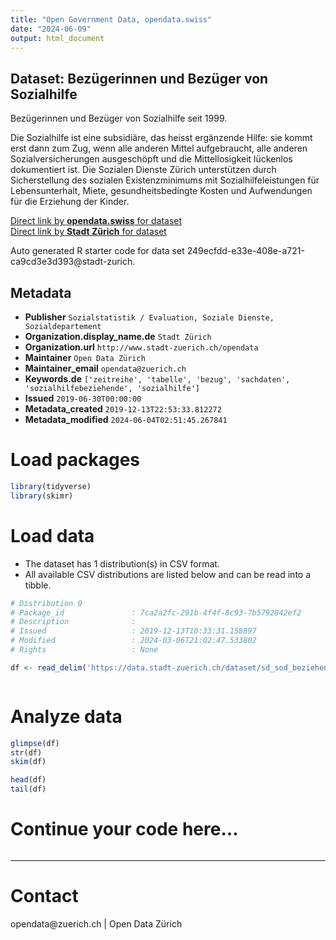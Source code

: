 ```yaml
---
title: "Open Government Data, opendata.swiss"
date: "2024-06-09"
output: html_document
---
```


## Dataset: Bezügerinnen und Bezüger von Sozialhilfe

Bezügerinnen und Bezüger von Sozialhilfe seit 1999. 

Die Sozialhilfe ist eine subsidiäre, das heisst ergänzende Hilfe: sie kommt erst dann zum Zug, wenn alle anderen Mittel aufgebraucht, alle anderen Sozialversicherungen ausgeschöpft und die Mittellosigkeit lückenlos dokumentiert ist. Die Sozialen Dienste Zürich unterstützen durch Sicherstellung des sozialen Existenzminimums mit Sozialhilfeleistungen für Lebensunterhalt, Miete, gesundheitsbedingte Kosten und Aufwendungen für die Erziehung der Kinder.

[Direct link by **opendata.swiss** for dataset](https://opendata.swiss/de/dataset/bezugerinnen-und-bezuger-von-sozialhilfe)<br>
[Direct link by **Stadt Zürich** for dataset](https://data.stadt-zuerich.ch/dataset/sd_sod_beziehende_sozialhilfe)

Auto generated R starter code for data set 249ecfdd-e33e-408e-a721-ca9cd3e3d393@stadt-zurich.

## Metadata

- **Publisher** `Sozialstatistik / Evaluation, Soziale Dienste, Sozialdepartement`
- **Organization.display_name.de** `Stadt Zürich`
- **Organization.url** `http://www.stadt-zuerich.ch/opendata`
- **Maintainer** `Open Data Zürich`
- **Maintainer_email** `opendata@zuerich.ch`
- **Keywords.de** `['zeitreihe', 'tabelle', 'bezug', 'sachdaten', 'sozialhilfebeziehende', 'sozialhilfe']`
- **Issued** `2019-06-30T00:00:00`
- **Metadata_created** `2019-12-13T22:53:33.812272`
- **Metadata_modified** `2024-06-04T02:51:45.267841`


# Load packages

```r

library(tidyverse)
library(skimr)

```

# Load data

-   The dataset has 1 distribution(s) in CSV format.
-   All available CSV distributions are listed below and can be read into a tibble.

```r

# Distribution 0
# Package_id               : 7ca2a2fc-291b-4f4f-8c93-7b5792842ef2
# Description              : 
# Issued                   : 2019-12-13T10:33:31.158897
# Modified                 : 2024-03-06T21:02:47.533802
# Rights                   : None

df <- read_delim('https://data.stadt-zuerich.ch/dataset/sd_sod_beziehende_sozialhilfe/download/sd_sod_beziehende_sozialhilfe.csv')



```

# Analyze data

```r

glimpse(df)
str(df)
skim(df)

head(df)
tail(df)

```

# Continue your code here...

```r

```

------------------------------------------------------------------------

# Contact

opendata@zuerich.ch | Open Data Zürich
